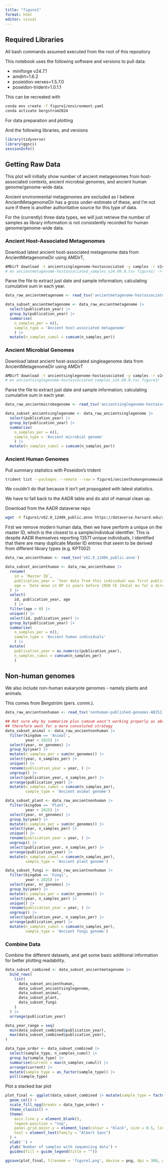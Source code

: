 ```yaml
---
title: "figure1"
format: html
editor: visual
---
```


## Required Libraries

::: callout-note
All bash commands assumed executed from the root of this repository
:::

This notebook uses the following software and versions to pull data:

-   miniforge v24.7.1
-   amdirt=1.6.2
-   posieidon-xerxes=1.5.7.0
-   poseidon-trident=1.0.1.1

This can be recreated with

<!--
TODO: make a lock file?
-->

```bash
conda env create -f figure1/environment.yaml
conda activate bergstrom2024
```

For data preparation and plotting

And the following libraries, and versions

```r
library(tidyverse)
library(ggsci)
sessionInfo()
```

## Getting Raw Data

This plot will initially show number of ancient metagenomes from host-associated contexts, ancient microbial genomes, and ancient human genome/genome-wide data.

Ancient environmental metagenomes are excluded as I believe AncientMetagenomeDir has a gross under-estimate of these, and I'm not sure if there is another authoritative source for this type of data.

For the (currently) three data types, we will just retrieve the number of samples as library information is not consistently recorded for human genome/genome-wide data.

### Ancient Host-Associated Metagenomes

Download latest ancient host-associated metagenome data from AncientMetagenomeDir using AMDirT,

```bash
AMDirT download -t ancientsinglegenome-hostassociated -y samples -r v24.09.0 -o figure1/
# mv ancientmetagenome-hostassociated_samples_v24.09.0.tsv figure1/ -> apparently `-o` ignored?
```

Parse the file to extract just date and sample information; calculating cumulative sum in each year.

```r
data_raw_ancientmetagenome <- read_tsv('ancientmetagenome-hostassociated_samples_v24.09.0.tsv')

data_subset_ancientmetagenome <- data_raw_ancientmetagenome |> 
  select(publication_year) |> 
  group_by(publication_year) |> 
  summarise(
    n_samples_per = n(),
    sample_type = 'Ancient host-associated metagenome'
    ) |> 
  mutate(n_samples_cumul = cumsum(n_samples_per))
```

### Ancient Microbial Genomes

Download latest ancient host-associated singleagenome data from AncientMetagenomeDir using AMDirT

```bash
AMDirT download -t ancientsinglegenome-hostassociated -y samples -r v24.09.0 -o figure1/
# mv ancientsinglegenome-hostassociated_samples_v24.09.0.tsv figure1/ -> apparently `-o` ignored?
```

Parse the file to extract just date and sample information; calculating cumulative sum in each year.

```r
data_raw_ancientmicrobegenome <- read_tsv('ancientsinglegenome-hostassociated_samples_v24.09.0.tsv')

data_subset_ancientsinglegenome <- data_raw_ancientsinglegenome |> 
  select(publication_year) |> 
  group_by(publication_year) |> 
  summarise(
    n_samples_per = n(),
    sample_type = 'Ancient microbial genome'
    ) |> 
  mutate(n_samples_cumul = cumsum(n_samples_per))
```

### Ancient Human Genomes

Pull summary statistics with Poseidon's trident

```bash
trident list --packages --remote --raw > figure1/ancienthumangenomewidedata.tsv
```

We couldn't do that because it isn't yet propogated with latest statistics.

We have to fall back to the AADR table and do alot of manual clean up.

Download from the AADR dataverse repo

```bash
wget -O figure1/v62.0_1240k_public.anno https://dataverse.harvard.edu/api/access/datafile/10537413
```


First we remove modern human data, then we have perform a unique on the master ID,
which is the closest to a sample/individual identifier.
This is despite AADR themselves reporting 13571 unique individuals, I identified that there are many duplicate Master ID entries that seem to be derived from different library types (e.g. KPT002)

```r
data_raw_ancienthuman <- read_tsv('v62.0_1240k_public.anno')

data_subset_ancienthuman <- data_raw_ancienthuman |> 
  rename(
    id = `Master ID`, 
    publication_year = `Year data from this individual was first published [for a present-day individuals we give the data of the data reported here; missing GreenScience 2010 (Vi33.15, Vi33.26), Olalde2018 (I2657), RasmussenNature2010 (Australian)]`, 
    age = `Date mean in BP in years before 1950 CE [OxCal mu for a direct radiocarbon date, and average of range for a contextual date]`
  ) |> 
  select(
    id, publication_year, age
    ) |> 
  filter(age > 0) |> 
  unique() |> 
  select(id, publication_year) |> 
  group_by(publication_year) |> 
  summarise(
    n_samples_per = n(),
    sample_type = 'Ancient human individuals'
    ) |> 
  mutate(
    publication_year = as.numeric(publication_year),
    n_samples_cumul = cumsum(n_samples_per)
    )
```

## Non-human genomes

We also include non-human eukaryote genomes - namely plants and animals.

This comes from Bergström (pers. comm.).

```r
data_raw_ancientnonhuman <- read_tsv('nonhuman-published-genomes-AB151124.tsv')

## Not sure why by summarize plus cumsum wasn't working properly as above
## therefore went for a more convoluted strategy
data_subset_animal <- data_raw_ancientnonhuman |>
  filter(kingdom == 'Animal',
         year < 2025) |>
  select(year, nr_genomes) |>
  group_by(year) |>
  mutate(n_samples_per = sum(nr_genomes)) |>
  select(year, n_samples_per) |>
  unique() |>
  rename(publication_year = year, ) |>
  ungroup() |>
  select(publication_year, n_samples_per) |>
  arrange(publication_year) |>
  mutate(n_samples_cumul = cumsum(n_samples_per),
         sample_type = 'Ancient animal genome')

data_subset_plant <- data_raw_ancientnonhuman |>
  filter(kingdom == 'Plant',
         year < 2025) |>
  select(year, nr_genomes) |>
  group_by(year) |>
  mutate(n_samples_per = sum(nr_genomes)) |>
  select(year, n_samples_per) |>
  unique() |>
  rename(publication_year = year, ) |>
  ungroup() |>
  select(publication_year, n_samples_per) |>
  arrange(publication_year) |>
  mutate(n_samples_cumul = cumsum(n_samples_per),
         sample_type = 'Ancient plant genome')

data_subset_fungi <- data_raw_ancientnonhuman |>
  filter(kingdom == 'Fungi',
         year < 2025) |>
  select(year, nr_genomes) |>
  group_by(year) |>
  mutate(n_samples_per = sum(nr_genomes)) |>
  select(year, n_samples_per) |>
  unique() |>
  rename(publication_year = year, ) |>
  ungroup() |>
  select(publication_year, n_samples_per) |>
  arrange(publication_year) |>
  mutate(n_samples_cumul = cumsum(n_samples_per),
         sample_type = 'Ancient fungi genome')

```

### Combine Data

Combine the different datasets, and get some basic additional information for better plotting readability.

```r
data_subset_combined <- data_subset_ancientmetagenome |>
  bind_rows(
    list(
      data_subset_ancienthuman,
      data_subset_ancientsinglegenome,
      data_subset_animal,
      data_subset_plant,
      data_subset_fungi
    )
  ) |>
  arrange(publication_year)

data_year_range = seq(
  min(data_subset_combined$publication_year),
  max(data_subset_combined$publication_year),
)

data_type_order <- data_subset_combined |>
  select(sample_type, n_samples_cumul) |> 
  group_by(sample_type) |> 
  summarise(current = max(n_samples_cumul)) |> 
  arrange(current) |> 
  mutate(sample_type = as_factor(sample_type)) |> 
  pull(sample_type)
```

Plot a stacked bar plot

```r
plot_final <- ggplot(data_subset_combined |> mutate(sample_type = factor(sample_type, levels = data_type_order)), aes(publication_year, n_samples_cumul, fill = sample_type)) +
  geom_col() +
  scale_fill_npg(breaks = data_type_order) +
  theme_classic() +
  theme(
    axis.line.y = element_blank(),
    legend.position = "top",
    panel.grid.major.y = element_line(colour = "black", size = 0.5, linetype = 'dotted'),
    text = element_text(family = "Albert Sans")
  ) +
  xlab('') +
  ylab('Number of samples with sequencing data') + 
  guides(fill = guide_legend(title = ""))

ggsave(plot_final, filename = 'figure1.png', device = png, dpi = 300, width = 2200, height = 1250, units = 'px')
```

